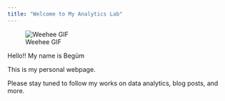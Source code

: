 ```yaml
---
title: "Welcome to My Analytics Lab"
---
```


![Weehee GIF](https://tenor.com/tr/view/weehee-gif-6720029885263637870)

Hello!! My name is Begüm

This is my personal webpage.

Please stay tuned to follow my works on data analytics, blog posts, and more.
